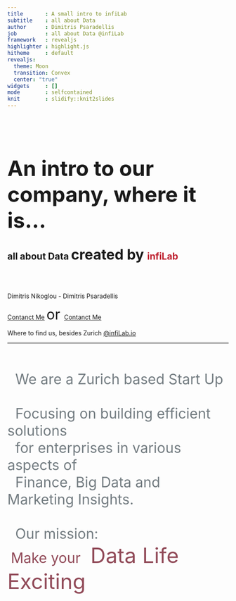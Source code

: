 ---
title       : A small intro to infiLab
subtitle    : all about Data
author      : Dimitris Psaradellis
job         : all about Data @infiLab
framework   : revealjs        
highlighter : highlight.js  
hitheme     : default      
revealjs:
  theme: Moon
  transition: Convex
  center: "true"
widgets     : []            
mode        : selfcontained 
knit        : slidify::knit2slides
---

<style>

    mark {
        background-color: #818286;
        color: white;
    }


    body .imgBackground{
        height:100%;
        width:100%;
        background-image:url(http://i.imgsafe.org/642ba63594.jpg); 
        background-repeat:no-repeat;
        background-size:cover;   
        filter:progid:DXImageTransform.Microsoft.AlphaImageLoader(src='.image.jpg',sizingMethod='scale');
        -ms-filter:"progid:DXImageTransform.Microsoft.AlphaImageLoader(src='image.jpg',sizingMethod='scale')";
    }

</style>

<br><br>
<br><br>

### <font size="12px">An intro to our company, where it is...</font>
## all about Data <font size="6px">created by </font><font color="#BE202F">infiLab</font>

<br><br>

Dimitris Nikoglou - Dimitris Psaradellis

[Contanct Me](mailto:dimitrisnk@infilab.io) <font size="6px"> or </font> [Contanct Me](mailto:dimitrisnps@infilab.io)

Where to find us, besides Zurich [@infiLab.io](http://infilab.io)


---

### 

<div class="imgBackground"><p align="left"><font size="6px" color="#737C81"><br>&nbsp;&nbsp;We are a Zurich based Start Up<br><br>&nbsp;&nbsp;Focusing on building efficient solutions <br>&nbsp;&nbsp;for enterprises in various aspects of <br>&nbsp;&nbsp;Finance, Big Data and Marketing Insights. <br><br>&nbsp;&nbsp;Our mission: <br> </font>&nbsp;&nbsp;<font color="#914A58" size="6px">Make your </font><font color="#914A58" size="7px">&nbsp;Data Life Exciting </font></p><br><br><br><br><br><br><br><br><br><br><br><br><br></div>


---

### 

<br>
<br>
<section data-background-transition="Zoom">
<br>
<br>

<font size="6px">From September 2016 we decided to focus on shaping  </font><br><font size="7px" color="#BE202F">**company biographies**</font> <font size="6px">derived from </font><font size="7px" color="#BE202F">**business data**</font>.
<br>
<br>
<br>
<p><font size="5px">Find out about us </font><br><a href="#" class="navigate-down"><img src='http://www.clipartbest.com/cliparts/RcG/baM/RcGbaMRcL.png' width=50 height=50 align='center'></a></p>



---

## About Me
<p><a href="https://www.linkedin.com/in/dimitris-nikoglou-80629436"><img src="https://i.imgsafe.org/55826103ab.jpg" alt="dimitrisn" align="left"></a> <font size="6px">Hi, I am Dimitris and I am one of the two Co-founders of Infilab, a Zurich based Start-up. I have more than 9 years of experience in various positions in Business Finance having worked at global leaders in FMCG, Retail & Fashion and Healthcare.</font></p>
<br>
<br>
<font size="4px">Find &nbsp;&nbsp;out&nbsp;&nbsp; more &nbsp;&nbsp;about&nbsp;&nbsp; Dimitris &nbsp;&nbsp; by &nbsp;&nbsp;clicking &nbsp;&nbsp;on &nbsp;&nbsp;the&nbsp;&nbsp; image</font>

---

## and Me
<p><a href="https://www.linkedin.com/in/dpsaradellis"><img src="https://i.imgsafe.org/5581b18307.jpg" alt="dimitrisn" align="left"></a> <font size="6px">Hi, I am also named Dimitris and the other Co-founder of Infilab. I have worked in various multinational companies in Consulting, Internet, Pharmaceutical, Banking sectors. My passion is Big Data Analytics and the recognition of patterns in the data.</font></p>
<br>
<br>
<font size="4px">Find &nbsp;&nbsp;out&nbsp;&nbsp; more &nbsp;&nbsp;about&nbsp;&nbsp; Dimitris &nbsp;&nbsp; by &nbsp;&nbsp;clicking &nbsp;&nbsp;on &nbsp;&nbsp;the&nbsp;&nbsp; image</font>
</section>

--- &vertical

### Our Focus Areas

<section data-background-transition="Convex">

---

<font size="8px">
<a href="http://www.infilab.io/financial-consulting/">Financial Consulting</a><br>
</font>
<font size="6px">
<ul class="aligntd">
  <li> Financial Business Partnering</li>
  <li> Business Financial Controling</li>
  <li> FP&A</li>
  <li> Financial Modeling</li>
</ul>
</font>

<br>
<p><font size="5px">for more go  </font><br><a href="#" class="navigate-down"><img src='http://www.clipartbest.com/cliparts/RcG/baM/RcGbaMRcL.png' width=50 height=50 align='center'></a></p>

---


<font size="8px">
 <a href="http://www.infilab.io/algorithms/">Algorithmic Design</a></font><br>
<font size="6px">
<ul>
  <li> Recommendation Engines</li>
  <li> Synthetic Control Experimantation</li>
  <li> Supervised - Unsupervised Learning</li>
  <li> Text Mining</li>
</ul>
</font>

<br>
<p><font size="5px">for more go  </font><br><a href="#" class="navigate-down"><img src='http://www.clipartbest.com/cliparts/RcG/baM/RcGbaMRcL.png' width=50 height=50 align='center'></a></p>

---


<br>
<font size="7px">
<p align="center">
<a href="http://www.infilab.io/report-Vis-Story/">Reporting - Visualizing - Story telling</a></font><br>
</p>

<font size="6px">
<ul>
  <li> Web Scrapping</li>
  <li> Reporting Services</li>
  <li> Interactive Visualizations</li>
  <li> Data Journalism</li>
</ul>
</font>



</section>

--- &vertical

### Some of our stuff

[On Data Journalism (in Greek)](http://rpubs.com/infilab/football)
<br>
[Zurich R meetup, on CrossTalk](http://zurich-r-user-group.github.io/slides.html)



---

# Thank you! 
 
## Questions? [@](mailto:info@infilab.io)

[infiLab](http://infilab.io) or info(at)infilab.io

[@infiLab](https://twitter.com/infiLab)